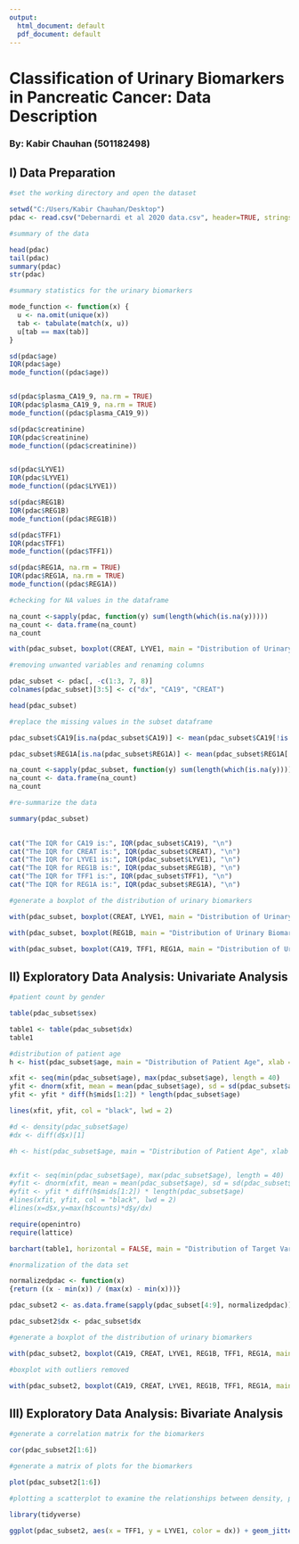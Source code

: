 ```yaml
---
output:
  html_document: default
  pdf_document: default
---
```

# Classification of Urinary Biomarkers in Pancreatic Cancer: Data Description

### By: Kabir Chauhan (501182498)


## I) Data Preparation

```r
#set the working directory and open the dataset

setwd("C:/Users/Kabir Chauhan/Desktop")
pdac <- read.csv("Debernardi et al 2020 data.csv", header=TRUE, stringsAsFactors=TRUE, na.strings=c("", "NA"))

```

```r
#summary of the data 

head(pdac)
tail(pdac)
summary(pdac)
str(pdac)

```

```r
#summary statistics for the urinary biomarkers

mode_function <- function(x) {
  u <- na.omit(unique(x))
  tab <- tabulate(match(x, u))
  u[tab == max(tab)]
}

sd(pdac$age)
IQR(pdac$age)
mode_function((pdac$age))


sd(pdac$plasma_CA19_9, na.rm = TRUE)
IQR(pdac$plasma_CA19_9, na.rm = TRUE)
mode_function((pdac$plasma_CA19_9))

sd(pdac$creatinine)
IQR(pdac$creatinine)
mode_function((pdac$creatinine))


sd(pdac$LYVE1)
IQR(pdac$LYVE1)
mode_function((pdac$LYVE1))

sd(pdac$REG1B)
IQR(pdac$REG1B)
mode_function((pdac$REG1B))

sd(pdac$TFF1)
IQR(pdac$TFF1)
mode_function((pdac$TFF1))

sd(pdac$REG1A, na.rm = TRUE)
IQR(pdac$REG1A, na.rm = TRUE)
mode_function((pdac$REG1A))

```


```r
#checking for NA values in the dataframe

na_count <-sapply(pdac, function(y) sum(length(which(is.na(y)))))
na_count <- data.frame(na_count)
na_count

```

```r
with(pdac_subset, boxplot(CREAT, LYVE1, main = "Distribution of Urinary Biomarkers", ylab = "Values",  names = c("Creatinine", "LYVE1"), col=rainbow(5), outcol=rainbow(5), pch=20, outline= FALSE))

```

```r
#removing unwanted variables and renaming columns

pdac_subset <- pdac[, -c(1:3, 7, 8)]
colnames(pdac_subset)[3:5] <- c("dx", "CA19", "CREAT")

head(pdac_subset)

```

```r
#replace the missing values in the subset dataframe

pdac_subset$CA19[is.na(pdac_subset$CA19)] <- mean(pdac_subset$CA19[!is.na(pdac_subset$CA19)])

pdac_subset$REG1A[is.na(pdac_subset$REG1A)] <- mean(pdac_subset$REG1A[!is.na(pdac_subset$REG1A)])

na_count <-sapply(pdac_subset, function(y) sum(length(which(is.na(y)))))
na_count <- data.frame(na_count)
na_count

```
```r
#re-summarize the data

summary(pdac_subset)
        
```

```r
cat("The IQR for CA19 is:", IQR(pdac_subset$CA19), "\n")
cat("The IQR for CREAT is:", IQR(pdac_subset$CREAT), "\n")
cat("The IQR for LYVE1 is:", IQR(pdac_subset$LYVE1), "\n")
cat("The IQR for REG1B is:", IQR(pdac_subset$REG1B), "\n")
cat("The IQR for TFF1 is:", IQR(pdac_subset$TFF1), "\n")
cat("The IQR for REG1A is:", IQR(pdac_subset$REG1A), "\n")

```

```r
#generate a boxplot of the distribution of urinary biomarkers

with(pdac_subset, boxplot(CREAT, LYVE1, main = "Distribution of Urinary Biomarkers", ylab = "Values",  names = c("Creatinine", "LYVE1"), col=c("red", "yellow"), outcol=rainbow(5), pch=20, outline = FALSE))

with(pdac_subset, boxplot(REG1B, main = "Distribution of Urinary Biomarkers", xlab = "REG1B", ylab = "Values", col="blue", outcol="blue", pch=20, outline = FALSE))

with(pdac_subset, boxplot(CA19, TFF1, REG1A, main = "Distribution of Urinary Biomarkers", ylab = "Values",  names = c("CA19", "TFF1", "REG1A"), col=c("orange", "purple", "green"), outcol=c("orange", "purple", "green"), pch=20, outline= FALSE))


```
## II) Exploratory Data Analysis: Univariate Analysis

```r
#patient count by gender

table(pdac_subset$sex)

table1 <- table(pdac_subset$dx)
table1

```

```r
#distribution of patient age
h <- hist(pdac_subset$age, main = "Distribution of Patient Age", xlab = "Age", col = rainbow(70), , breaks = 50) 

xfit <- seq(min(pdac_subset$age), max(pdac_subset$age), length = 40) 
yfit <- dnorm(xfit, mean = mean(pdac_subset$age), sd = sd(pdac_subset$age)) 
yfit <- yfit * diff(h$mids[1:2]) * length(pdac_subset$age) 

lines(xfit, yfit, col = "black", lwd = 2)

```

```r
#d <- density(pdac_subset$age)
#dx <- diff(d$x)[1] 

#h <- hist(pdac_subset$age, main = "Distribution of Patient Age", xlab = "Age", col = rainbow(70), ylim = c(0, 25), xlim = c(20, 90), breaks = 50)


#xfit <- seq(min(pdac_subset$age), max(pdac_subset$age), length = 40) 
#yfit <- dnorm(xfit, mean = mean(pdac_subset$age), sd = sd(pdac_subset$age)) 
#yfit <- yfit * diff(h$mids[1:2]) * length(pdac_subset$age) 
#lines(xfit, yfit, col = "black", lwd = 2)
#lines(x=d$x,y=max(h$counts)*d$y/dx)

require(openintro)
require(lattice)

barchart(table1, horizontal = FALSE, main = "Distribution of Target Variable: dx", ylab = "Frequency", xlab = c("Control", "Benign", "PDAC+"),col=rainbow(3))

```

```r
#normalization of the data set

normalizedpdac <- function(x) 
{return ((x - min(x)) / (max(x) - min(x)))}

pdac_subset2 <- as.data.frame(sapply(pdac_subset[4:9], normalizedpdac))

pdac_subset2$dx <- pdac_subset$dx

```

```r
#generate a boxplot of the distribution of urinary biomarkers

with(pdac_subset2, boxplot(CA19, CREAT, LYVE1, REG1B, TFF1, REG1A, main = "Distribution of Urinary Biomarkers", xlab = "Variables", ylab = "Values",  names = c("CA19", "Creatinine", "LYVE1", "REG1B", "TFF1", "REG1A"), col=rainbow(6), outcol=rainbow(6), pch=20))
```

```r
#boxplot with outliers removed

with(pdac_subset2, boxplot(CA19, CREAT, LYVE1, REG1B, TFF1, REG1A, main = "Distribution of Urinary Biomarkers", xlab = "Variables", ylab = "Values",  names = c("CA19", "Creatinine", "LYVE1", "REG1B", "TFF1", "REG1A"), col=rainbow(6), outcol=rainbow(6), pch=20, outline=FALSE))

```

## III) Exploratory Data Analysis: Bivariate Analysis

```r
#generate a correlation matrix for the biomarkers

cor(pdac_subset2[1:6])

```

```r
#generate a matrix of plots for the biomarkers

plot(pdac_subset2[1:6])

```
```r
#plotting a scatterplot to examine the relationships between density, pH, and the pass/fail quality of wines

library(tidyverse)

ggplot(pdac_subset2, aes(x = TFF1, y = LYVE1, color = dx)) + geom_jitter(width = 0.75)

```